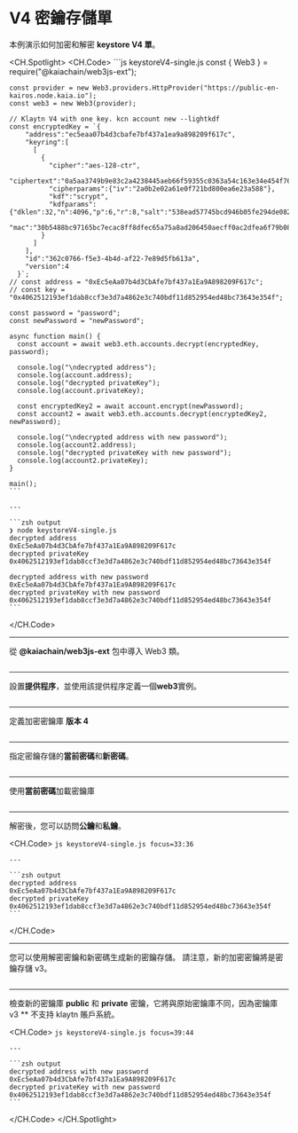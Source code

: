 # V4 密鑰存儲單

本例演示如何加密和解密 **keystore V4 單**。

<CH.Spotlight>
  <CH.Code>
    ```js keystoreV4-single.js
    const { Web3 } = require("@kaiachain/web3js-ext");

    const provider = new Web3.providers.HttpProvider("https://public-en-kairos.node.kaia.io");
    const web3 = new Web3(provider);

    // Klaytn V4 with one key. kcn account new --lightkdf
    const encryptedKey = `{
        "address":"ec5eaa07b4d3cbafe7bf437a1ea9a898209f617c",
        "keyring":[
          [
            {
              "cipher":"aes-128-ctr",
              "ciphertext":"0a5aa3749b9e83c2a4238445aeb66f59355c0363a54c163e34e454f76e061e47",
              "cipherparams":{"iv":"2a0b2e02a61e0f721bd800ea6e23a588"},
              "kdf":"scrypt",
              "kdfparams":{"dklen":32,"n":4096,"p":6,"r":8,"salt":"538ead57745bcd946b05fe294de08256628d9a0a393fd29ced933ba5fc045b07"},
              "mac":"30b5488bc97165bc7ecac8ff8dfec65a75a8ad206450aecff0ac2dfea6f79b08"
            }
          ]
        ],
        "id":"362c0766-f5e3-4b4d-af22-7e89d5fb613a",
        "version":4
      }`;
    // const address = "0xEc5eAa07b4d3CbAfe7bf437a1Ea9A898209F617c";
    // const key = "0x4062512193ef1dab8ccf3e3d7a4862e3c740bdf11d852954ed48bc73643e354f";

    const password = "password";
    const newPassword = "newPassword";

    async function main() {
      const account = await web3.eth.accounts.decrypt(encryptedKey, password);

      console.log("\ndecrypted address");
      console.log(account.address);
      console.log("decrypted privateKey");
      console.log(account.privateKey);

      const encryptedKey2 = await account.encrypt(newPassword);
      const account2 = await web3.eth.accounts.decrypt(encryptedKey2, newPassword);

      console.log("\ndecrypted address with new password");
      console.log(account2.address);
      console.log("decrypted privateKey with new password");
      console.log(account2.privateKey);
    }

    main();
    ```

    ---

    ```zsh output
    ❯ node keystoreV4-single.js
    decrypted address
    0xEc5eAa07b4d3CbAfe7bf437a1Ea9A898209F617c
    decrypted privateKey
    0x4062512193ef1dab8ccf3e3d7a4862e3c740bdf11d852954ed48bc73643e354f

    decrypted address with new password
    0xEc5eAa07b4d3CbAfe7bf437a1Ea9A898209F617c
    decrypted privateKey with new password
    0x4062512193ef1dab8ccf3e3d7a4862e3c740bdf11d852954ed48bc73643e354f
    ```
  </CH.Code>

  ---

  從 **@kaiachain/web3js-ext** 包中導入 Web3 類。

  ```js keystoreV4-single.js focus=1
  ```

  ---

  設置**提供程序**，並使用該提供程序定義一個**web3**實例。

  ```js keystoreV4-single.js focus=3:4
  ```

  ---

  定義加密密鑰庫 **版本 4**

  ```js keystoreV4-single.js focus=7:23
  ```

  ---

  指定密鑰存儲的**當前密碼**和**新密碼**。

  ```js keystoreV4-single.js focus=27:28
  ```

  ---

  使用**當前密碼**加載密鑰庫

  ```js keystoreV4-single.js focus=31
  ```

  ---

  解密後，您可以訪問**公鑰**和**私鑰**。

  <CH.Code>
    ```js keystoreV4-single.js focus=33:36
    ```

    ---

    ```zsh output
    decrypted address
    0xEc5eAa07b4d3CbAfe7bf437a1Ea9A898209F617c
    decrypted privateKey
    0x4062512193ef1dab8ccf3e3d7a4862e3c740bdf11d852954ed48bc73643e354f
    ```
  </CH.Code>

  ---

  您可以使用解密密鑰和新密碼生成新的密鑰存儲。  請注意，新的加密密鑰將是密鑰存儲 v3。

  ```js keystoreV4-single.js focus=38
  ```

  ---

  檢查新的密鑰庫 **public** 和 **private** 密鑰，它將與原始密鑰庫不同，因為密鑰庫 v3 \*\* 不支持 klaytn 賬戶系統。

  <CH.Code>
    ```js keystoreV4-single.js focus=39:44
    ```

    ---

    ```zsh output
    decrypted address with new password
    0xEc5eAa07b4d3CbAfe7bf437a1Ea9A898209F617c
    decrypted privateKey with new password
    0x4062512193ef1dab8ccf3e3d7a4862e3c740bdf11d852954ed48bc73643e354f
    ```
  </CH.Code>
</CH.Spotlight>

